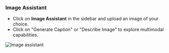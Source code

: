 ### Image Assistant

- Click on **Image Assistant** in the sidebar and upload an image of your choice.
- Click on "Generate Caption" or "Describe Image" to explore multimodal capabilities.

![Image assistant](/images/ai-app-image-assistant-local.png)
